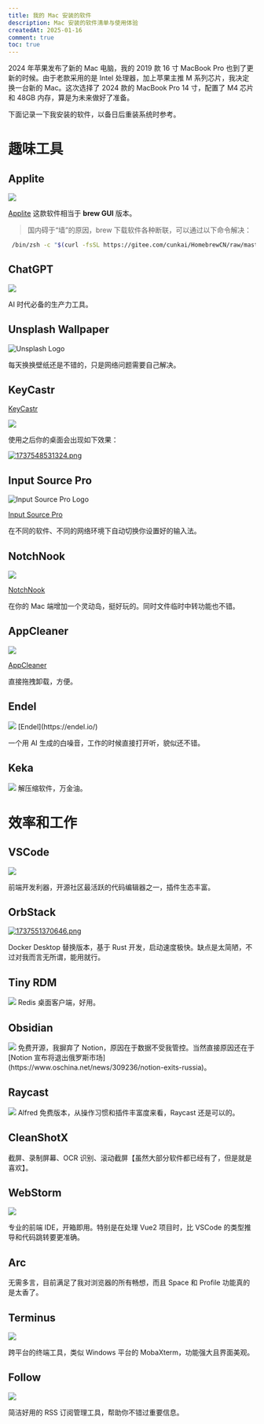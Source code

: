 ```yaml
---
title: 我的 Mac 安装的软件
description: Mac 安装的软件清单与使用体验
createdAt: 2025-01-16
comment: true
toc: true
---
```


2024 年苹果发布了新的 Mac 电脑，我的 2019 款 16 寸 MacBook Pro 也到了更新的时候。由于老款采用的是 Intel 处理器，加上苹果主推 M 系列芯片，我决定换一台新的 Mac。这次选择了 2024 款的 MacBook Pro 14 寸，配置了 M4 芯片和 48GB 内存，算是为未来做好了准备。

下面记录一下我安装的软件，以备日后重装系统时参考。

# 趣味工具

## Applite
<img src="https://home.matrixpunk.com:9800/i/2025/01/22/6790e073b7284.png" className="w-20"/>

[Applite](https://aerolite.dev/applite) 这款软件相当于 **brew GUI** 版本。
> 国内碍于“墙”的原因，brew 下载软件各种断联，可以通过以下命令解决：

```bash
 /bin/zsh -c "$(curl -fsSL https://gitee.com/cunkai/HomebrewCN/raw/master/Homebrew.sh)"
```

## ChatGPT
<img src="https://chat.openai.com/favicon.ico" className="w-20"/>

AI 时代必备的生产力工具。

## Unsplash Wallpaper
![Unsplash Logo](https://unsplash.com/favicon.ico)

每天换换壁纸还是不错的，只是网络问题需要自己解决。

## KeyCastr

[KeyCastr](https://github.com/keycastr/keycastr)

<img src="https://home.matrixpunk.com:9800/i/2025/01/22/6790e339d7151.png" className="w-20"/>

使用之后你的桌面会出现如下效果：

[![1737548531324.png](https://home.matrixpunk.com:9800/i/2025/01/22/6790e2f5426b3.png)](https://home.matrixpunk.com:9800/i/2025/01/22/6790e2f5426b3.png)

## Input Source Pro
![Input Source Pro Logo](https://inputsource.pro/favicon.ico)

[Input Source Pro](https://inputsource.pro/zh-CN)

在不同的软件、不同的网络环境下自动切换你设置好的输入法。

## NotchNook

<img src="https://home.matrixpunk.com:9800/i/2025/01/22/6790f08e8c1df.png" className="w-20"/>

[NotchNook](https://lo.cafe/notchnook)

在你的 Mac 端增加一个灵动岛，挺好玩的。同时文件临时中转功能也不错。

## AppCleaner
<img src="https://home.matrixpunk.com:9800/i/2025/01/22/6790e64766878.png" className="w-20"/>

[AppCleaner](https://freemacsoft.net/appcleaner/)

直接拖拽卸载，方便。

## Endel 
<img src="https://home.matrixpunk.com:9800/i/2025/01/22/6790e69b8eaa9.png" className="w-20"/>
[Endel](https://endel.io/)

一个用 AI 生成的白噪音，工作的时候直接打开听，貌似还不错。

## Keka
<img src="https://www.keka.io/favicon.ico" className="w-20"/>
解压缩软件，万金油。

# 效率和工作

## VSCode
<img src="https://code.visualstudio.com/favicon.ico" className="w-20"/>

前端开发利器，开源社区最活跃的代码编辑器之一，插件生态丰富。

## OrbStack
[![1737551370646.png](https://home.matrixpunk.com:9800/i/2025/01/22/6790ee0c7703d.png)](https://home.matrixpunk.com:9800/i/2025/01/22/6790ee0c7703d.png)

Docker Desktop 替换版本，基于 Rust 开发，启动速度极快。缺点是太简陋，不过对我而言无所谓，能用就行。

## Tiny RDM
<img src="https://redis.tinycraft.cc/images/logo.svg" className="w-20"/>
Redis 桌面客户端，好用。

## Obsidian
<img src="https://obsidian.md/favicon.ico" className="w-20"/>
免费开源，我摒弃了 Notion，原因在于数据不受我管控。当然直接原因还在于 [Notion 宣布将退出俄罗斯市场](https://www.oschina.net/news/309236/notion-exits-russia)。

## Raycast

<img src="https://www.raycast.com/favicon-production.png" className="w-20"/>
Alfred 免费版本，从操作习惯和插件丰富度来看，Raycast 还是可以的。

## CleanShotX
截屏、录制屏幕、OCR 识别、滚动截屏【虽然大部分软件都已经有了，但是就是喜欢】。

## WebStorm
<img src="https://www.jetbrains.com/webstorm/favicon.ico" className="w-20"/>

专业的前端 IDE，开箱即用。特别是在处理 Vue2 项目时，比 VSCode 的类型推导和代码跳转要更准确。

## Arc
无需多言，目前满足了我对浏览器的所有畅想，而且 Space 和 Profile 功能真的是太香了。

## Terminus
<img src="https://eugeny.github.io/terminus/favicon.ico" className="w-20"/>

跨平台的终端工具，类似 Windows 平台的 MobaXterm，功能强大且界面美观。

## Follow
<img src="https://follow.app/favicon.ico" className="w-20"/>

简洁好用的 RSS 订阅管理工具，帮助你不错过重要信息。

